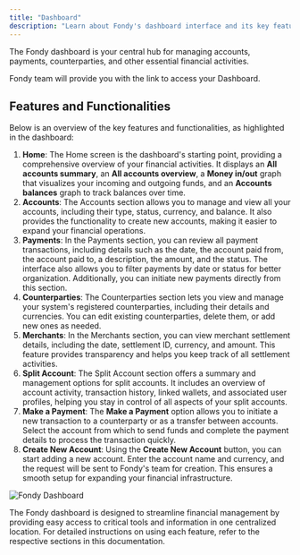 ```yaml
---
title: "Dashboard"
description: "Learn about Fondy's dashboard interface and its key features for managing accounts, payments, and financial operations in one centralized location."
---
```





The Fondy dashboard is your central hub for managing accounts, payments, counterparties, and other essential financial activities.

<Callout type="info" title="Dashboard Access">
  Fondy team will provide you with the link to access your Dashboard.
</Callout>

## Features and Functionalities

Below is an overview of the key features and functionalities, as highlighted in the dashboard:

1. **Home**: The Home screen is the dashboard's starting point, providing a comprehensive overview of your financial activities. It displays an **All accounts summary**, an **All accounts overview**, a **Money in/out** graph that visualizes your incoming and outgoing funds, and an **Accounts balances** graph to track balances over time.
2. **Accounts**: The Accounts section allows you to manage and view all your accounts, including their type, status, currency, and balance. It also provides the functionality to create new accounts, making it easier to expand your financial operations.
3. **Payments**: In the Payments section, you can review all payment transactions, including details such as the date, the account paid from, the account paid to, a description, the amount, and the status. The interface also allows you to filter payments by date or status for better organization. Additionally, you can initiate new payments directly from this section.
4. **Counterparties**: The Counterparties section lets you view and manage your system's registered counterparties, including their details and currencies. You can edit existing counterparties, delete them, or add new ones as needed.
5. **Merchants**: In the Merchants section, you can view merchant settlement details, including the date, settlement ID, currency, and amount. This feature provides transparency and helps you keep track of all settlement activities.
6. **Split Account**: The Split Account section offers a summary and management options for split accounts. It includes an overview of account activity, transaction history, linked wallets, and associated user profiles, helping you stay in control of all aspects of your split accounts.
7. **Make a Payment**: The **Make a Payment** option allows you to initiate a new transaction to a counterparty or as a transfer between accounts. Select the account from which to send funds and complete the payment details to process the transaction quickly.
8. **Create New Account**: Using the **Create New Account** button, you can start adding a new account. Enter the account name and currency, and the request will be sent to Fondy's team for creation. This ensures a smooth setup for expanding your financial infrastructure.

<Image src="/media/docs/5bdfefd141b1e2a858c0095588f7042ae1ad406c3dd354ae07baa655152cf929-dashboard-menus.png" alt="Fondy Dashboard" />

The Fondy dashboard is designed to streamline financial management by providing easy access to critical tools and information in one centralized location. For detailed instructions on using each feature, refer to the respective sections in this documentation.
